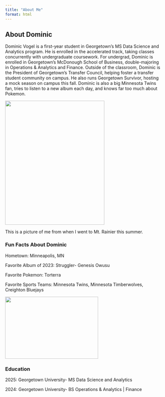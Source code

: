 ```yaml
---
title: "About Me"
format: html
---
```


## About Dominic
Dominic Vogel is a first-year student in Georgetown's MS Data Science and Analytics program. He is enrolled in the accelerated track, taking classes concurrently with undergraduate coursework. For undergrad, Dominic is enrolled in Georgetown's McDonough School of Business, double-majoring in Operations & Analytics and Finance. Outside of the classroom, Dominic is the President of Georgetown's Transfer Council, helping foster a transfer student community on campus. He also runs Georgetown Survivor, hosting a mock season on campus this fall. Dominic is also a big Minnesota Twins fan, tries to listen to a new album each day, and knows far too much about Pokemon.

<img src="./images/photo.png" width="320" height="400">

This is a picture of me from when I went to Mt. Rainier this summer.

### Fun Facts About Dominic
Hometown: Minneapolis, MN 

Favorite Album of 2023: Struggler- Genesis Owusu

Favorite Pokemon: Torterra

Favorite Sports Teams: Minnesota Twins, Minnesota Timberwolves, Creighton Bluejays

<img src="./images/mn.png" width="300" height="200">


### Education
2025: Georgetown University- MS Data Science and Analytics

2024: Georgetown University- BS Operations & Analytics | Finance
